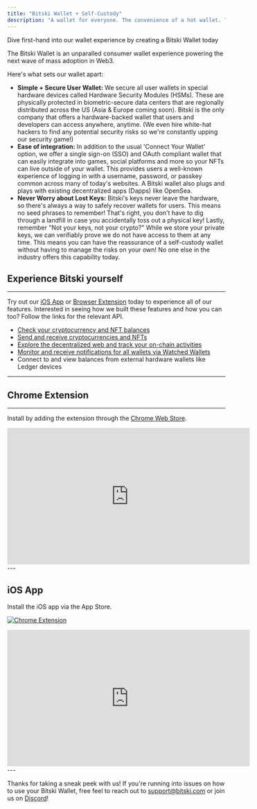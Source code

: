 ```yaml
---
title: "Bitski Wallet + Self-Custody"
description: "A wallet for everyone. The convenience of a hot wallet. The security of a cold wallet."
---
```


<Card title="Not a developer?" icon="wallet" href="https://user.bitski.com/login">Dive first-hand into our wallet experience by creating a Bitski Wallet today</Card>

The Bitski Wallet is an unparalled consumer wallet experience powering the next wave of mass adoption in Web3.

Here's what sets our wallet apart:

- **Simple + Secure User Wallet:** We secure all user wallets in special
  hardware devices called Hardware Security Modules (HSMs). These are physically
  protected in biometric-secure data centers that are regionally distributed
  across the US (Asia & Europe coming soon). Bitski is the only company that
  offers a hardware-backed wallet that users and developers can access anywhere,
  anytime. (We even hire white-hat hackers to find any potential security risks
  so we're constantly upping our security game!)
- **Ease of integration:** In addition to the usual 'Connect Your Wallet' option,
  we offer a single sign-on (SSO) and OAuth compliant wallet that can easily integrate
  into games, social platforms and more so your NFTs can live outside of your wallet.
  This provides users a well-known experience of logging in with a username,
  password, or passkey common across many of today's websites. A Bitski wallet also
  plugs and plays with existing decentralized apps (Dapps) like OpenSea.
- **Never Worry about Lost Keys:** Bitski's keys never leave the hardware, so
  there's always a way to safely recover wallets for users. This means no seed
  phrases to remember! That's right, you don't have to dig through a landfill in case you
  accidentally toss out a physical key! Lastly, remember "Not your keys,
  not your crypto?" While we store your private keys, we can verifiably prove we do not
  have access to them at any time. This means you can have the reassurance of a self-custody
  wallet without having to manage the risks on your own! No one else in the
  industry offers this capability today.

## Experience Bitski yourself
---
Try out our [iOS App](https://apps.apple.com/us/app/bitski-wallet/id1587199538) or [Browser Extension](https://chrome.google.com/webstore/detail/bitski/feejiigddaafeojfddjjlmfkabimkell) today to experience all of our features. Interested in seeing how we built these features and how you can too? Follow the links for the relevant API.

- [Check your cryptocurrency and NFT balances](/wallet-as-a-service/wallet-experience-apis/get-v2-balances)
- [Send and receive cryptocurrencies and NFTs](/wallet-as-a-service/wallet-experience-apis/get-v1-transactions)
- [Explore the decentralized web and track your on-chain activities](/wallet-as-a-service/wallet-experience-apis/get-v2-activity)
- [Monitor and receive notifications for all wallets via Watched Wallets](/wallet-as-a-service/wallet-experience-apis/activity-webhooks)
- Connect to and view balances from external hardware wallets like Ledger devices
---

## Chrome Extension
---

Install by adding the extension through the [Chrome Web
Store](https://chrome.google.com/webstore/detail/bitski/feejiigddaafeojfddjjlmfkabimkell).

<iframe src="https://cdn.bitskistatic.com/docs-web/extension.mp4" width="560" height="315" frameborder="0" allowfullscreen></iframe>
---

## iOS App

Install the iOS app via the App Store.

[![Chrome Extension](/assets/images/app-store-download.svg)](https://apps.apple.com/us/app/bitski-wallet/id1587199538)

<iframe src="https://cdn.bitskistatic.com/docs-web/ios.mp4" width="560" height="315" frameborder="0" allowfullscreen></iframe>
---

Thanks for taking a sneak peek with us! If you're running into issues on how
to use your Bitski Wallet, free feel to reach out to support@bitski.com or join
us on [Discord](http://discord.gg/Bitski)!
